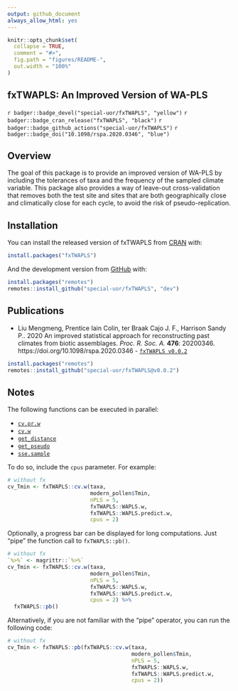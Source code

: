 ```yaml
---
output: github_document
always_allow_html: yes
---
```

<!-- README.md is generated from README.Rmd. Please edit that file -->
```r
knitr::opts_chunk$set(
  collapse = TRUE,
  comment = "#>",
  fig.path = "figures/README-",
  out.width = "100%"
)
```

## fxTWAPLS: An Improved Version of WA-PLS 
<!-- <img src="https://raw.githubusercontent.com/special-uor/fxTWAPLS/master/inst/images/logo.png" alt="logo" align="right" height=200px/> -->

<!-- badges: start -->
<!-- `r badger::badge_code_size("special-uor/fxTWAPLS")` -->
`r badger::badge_devel("special-uor/fxTWAPLS", "yellow")`
`r badger::badge_cran_release("fxTWAPLS", "black")`
`r badger::badge_github_actions("special-uor/fxTWAPLS")`
`r badger::badge_doi("10.1098/rspa.2020.0346", "blue")`
<!-- `r badger::badge_codecov("special-uor/fxTWAPLS", "Q6SYL7AOGR")` -->
<!-- [![R build status](https://github.com/special-uor/fxTWAPLS/workflows/R-CMD-check/badge.svg)](https://github.com/special-uor/fxTWAPLS/actions) -->
<!-- [![CRAN status](https://www.r-pkg.org/badges/version/fxTWAPLS)](https://CRAN.R-project.org/package=fxTWAPLS) -->
<!-- badges: end -->

## Overview

The goal of this package is to provide an improved version of WA-PLS by 
including the tolerances of taxa and the frequency of the sampled climate 
variable. This package also provides a way of leave-out cross-validation that 
removes both the test site and sites that are both geographically close and 
climatically close for each cycle, to avoid the risk of pseudo-replication.

## Installation

<!-- ### Create a Personal Access Token (PAT) for Github -->
<!-- This is needed to install packages from private repositories. Once configured, -->
<!-- there is no need to configure it again. -->

You can install the released version of fxTWAPLS from [CRAN](https://cran.r-project.org/package=fxTWAPLS) with:

``` r
install.packages("fxTWAPLS")
```

And the development version from [GitHub](https://github.com/special-uor/fxTWAPLS/) with:
<!-- You can install the development version from [GitHub](https://github.com/) with: -->
``` r
install.packages("remotes")
remotes::install_github("special-uor/fxTWAPLS", "dev")
```

## Publications

- Liu Mengmeng, Prentice Iain Colin, ter Braak Cajo J. F., Harrison Sandy P.. 
2020 An improved statistical approach for reconstructing past climates from biotic 
assemblages. _Proc. R. Soc. A._ __476__: 20200346. 
https://doi.org/10.1098/rspa.2020.0346 - [`fxTWAPLS v0.0.2`](https://github.com/special-uor/fxTWAPLS/releases/tag/v0.0.2/)

```r
install.packages("remotes")
remotes::install_github("special-uor/fxTWAPLS@v0.0.2")
```
<!-- ## Example -->
<!-- This is a basic example which shows you how to solve a common problem: -->

## Notes
The following functions can be executed in parallel:

- [`cv.pr.w`](https://special-uor.github.io/fxTWAPLS/reference/cv.pr.w.html)
- [`cv.w`](https://special-uor.github.io/fxTWAPLS/reference/cv.w.html)
- [`get_distance`](https://special-uor.github.io/fxTWAPLS/reference/get_distance.html)
- [`get_pseudo`](https://special-uor.github.io/fxTWAPLS/reference/get_pseudo.html)
- [`sse.sample`](https://special-uor.github.io/fxTWAPLS/reference/sse.sample.html)

To do so, include the `cpus` parameter. For example:

```r
# without fx
cv_Tmin <- fxTWAPLS::cv.w(taxa,
                          modern_pollen$Tmin,
                          nPLS = 5,
                          fxTWAPLS::WAPLS.w,
                          fxTWAPLS::WAPLS.predict.w,
                          cpus = 2)
```

Optionally, a progress bar can be displayed for long computations. Just "pipe" the
function call to `fxTWAPLS::pb()`.
```r
# without fx
`%>%` <- magrittr::`%>%`
cv_Tmin <- fxTWAPLS::cv.w(taxa,
                          modern_pollen$Tmin,
                          nPLS = 5,
                          fxTWAPLS::WAPLS.w,
                          fxTWAPLS::WAPLS.predict.w,
                          cpus = 2) %>%
  fxTWAPLS::pb()
```

Alternatively, if you are not familiar with the "pipe" operator, you can run the
following code:
```r
# without fx
cv_Tmin <- fxTWAPLS::pb(fxTWAPLS::cv.w(taxa,
                                       modern_pollen$Tmin,
                                       nPLS = 5,
                                       fxTWAPLS::WAPLS.w,
                                       fxTWAPLS::WAPLS.predict.w,
                                       cpus = 2))
  
```
